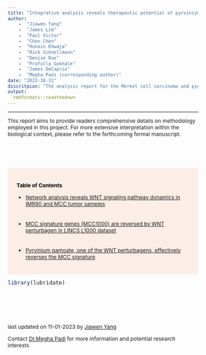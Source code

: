 ```yaml
---
title: "Integrative analysis reveals therapeutic potential of pyrviniym pamoate in Merkel cell carcinoma"
author: 
    -  "Jiawen Yang"
    -  "James Lim"
    -  "Paul Victor"
    -  "Chen Chen"
    -  "Hunain Khwaja"
    -  "Rick Schnellmann"
    -  "Denise Roe"
    -  "Prafulla Gokhale"
    -  "James DeCaprio"
    -  "Megha Padi (corresponding author)"
date: "2023-10-31"
discritpion: "The analysis report for the Merkel cell carcinoma and pyrvinium pamoate project"
output: 
  rmdformats::readthedown
---
```

<style type="text/css">

body{ /* Normal  */
      font-size: 12px;
  }
td {  /* Table  */
  font-size: 12px;
}
h1.title {
  font-size: 32px;
  color: DarkRed;
}
h1 { /* Header 1 */
  font-size: 24px;
  color: DarkBlue;
}
h2 { /* Header 2 */
    font-size: 22px;
  color: DarkBlue;
}
h3 { /* Header 3 */
  font-size: 20px;
  font-family: "Times New Roman", Times, serif;
  color: DarkBlue;
}
code.r{ /* Code block */
    font-size: 12px;
}
pre { /* Code block - determines code spacing between lines */
    font-size: 12px;
}
</style>
---

This report aims to provide readers comprehensive details on methodology employed in this project. For more extensive interpretation within the biological context, please refer to the forthcoming formal manuscript.

 <br>
 <br>
 <br>


<div id="hello" class="greeting message" style="color: black; background-color: #FBEEE6; padding: 20px;">

**Table of Contents**

- [Network analysis reveals WNT signaling pathway dynamics in IMR90 and MCC tumor samples](/pyrvinium_in_MCC/doc/pyrvinium_pamoate_treated_MCC_analysis.html)
<br>
<br>
<br>
- [MCC signature genes (MCC1000) are reversed by WNT perturbagen in LINCS L1000 dataset](/pyrvinium_in_MCC/doc/pyrvinium_pamoate_treated_MCC_analysis.html)
<br>
<br>
<br>
- [Pyrvinium pamoate, one of the WNT perturbagens, effectively reverses the MCC signature](/pyrvinium_in_MCC/doc/pyrvinium_pamoate_treated_MCC_analysis.html)
</div>


```r
library(lubridate)
```

 <br>
 <br>
 <br>
 <br>

last updated on 11-01-2023
by [Jiawen Yang](mailto:jiawenyang@arizona.edu) 

Contact [Dr.Megha Padi](mailto:mpadi@arizona.edu) for more information and potential research interests  